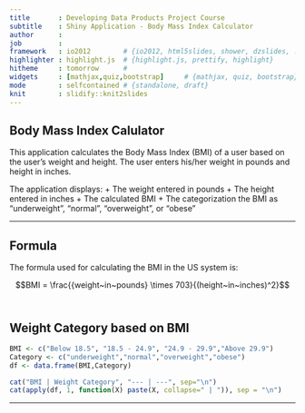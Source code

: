 ```yaml
---
title       : Developing Data Products Project Course
subtitle    : Shiny Application - Body Mass Index Calculator 
author      : 
job         : 
framework   : io2012        # {io2012, html5slides, shower, dzslides, ...}
highlighter : highlight.js  # {highlight.js, prettify, highlight}
hitheme     : tomorrow      # 
widgets     : [mathjax,quiz,bootstrap]     # {mathjax, quiz, bootstrap}
mode        : selfcontained # {standalone, draft}
knit        : slidify::knit2slides
---
```


## Body Mass Index Calulator

This application calculates the Body Mass Index (BMI) of a user based on the user's weight and height. The user enters his/her weight in pounds and height in inches.

The application displays:
  + The weight entered in pounds
  + The height entered in inches
  + The calculated BMI
  + The categorization the BMI as "underweight", "normal", "overweight", or "obese" 

---

## Formula
The formula used for calculating the BMI in the US system is:



$$BMI = \frac{{weight~in~pounds} \times 703}{(height~in~inches)^2}$$
$$~~~~~~~~~~~~~~~~~~~~~~~~~~~~~~~~~~~~~~~~~~~~~~~~~~~~~$$

## Weight Category based on BMI


```r

BMI <- c("Below 18.5", "18.5 - 24.9", "24.9 - 29.9","Above 29.9")
Category <- c("underweight","normal","overweight","obese")
df <- data.frame(BMI,Category)


```
```r

cat("BMI | Weight Category", "--- | ---", sep="\n")
cat(apply(df, 1, function(X) paste(X, collapse=" | ")), sep = "\n")

```

---

